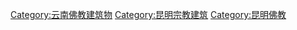 [[Category:云南佛教建筑物|Category:云南佛教建筑物]]
[[Category:昆明宗教建筑|Category:昆明宗教建筑]]
[[Category:昆明佛教|Category:昆明佛教]]